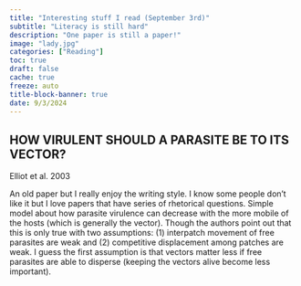 ```yaml
---
title: "Interesting stuff I read (September 3rd)"
subtitle: "Literacy is still hard"
description: "One paper is still a paper!"
image: "lady.jpg"
categories: ["Reading"]
toc: true
draft: false
cache: true
freeze: auto
title-block-banner: true
date: 9/3/2024
---
```


## HOW VIRULENT SHOULD A PARASITE BE TO ITS VECTOR?

Elliot et al. 2003

An old paper but I really enjoy the writing style. I know some people don't like it but I love papers that have series of rhetorical questions. Simple model about how parasite virulence can decrease with the more mobile of the hosts (which is generally the vector). Though the authors point out that this is only true with two assumptions: (1) interpatch movement of free parasites are weak and (2) competitive displacement among patches are weak. I guess the first assumption is that vectors matter less if free parasites are able to disperse (keeping the vectors alive become less important).
